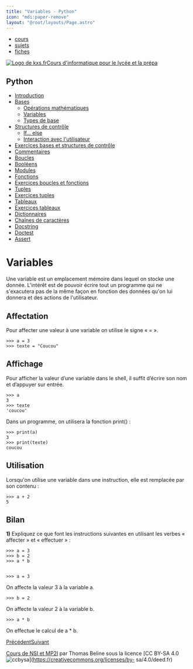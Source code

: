 ```yaml
---
title: "Variables - Python"
icon: "mdi:paper-remove"
layout: "@root/layouts/Page.astro"
---
```


  * [cours](https://kxs.fr/cours/)
  * [sujets](https://kxs.fr/sujets/)
  * [fiches](https://kxs.fr/fiches/)

[![Logo de kxs.fr](/img/logo.svg)](https://kxs.fr/)[Cours d'informatique pour
le lycée et la prépa](https://kxs.fr/cours/)

## Python

  * [Introduction](.)
  * [Bases](bases)
    * [Opérations mathématiques](operations)
    * [Variables](variables)
    * [Types de base](types-de-base)
  * [Structures de contrôle](structures-de-controle)
    * [If… else](if-else)
    * [Interaction avec l'utilisateur](interaction)
  * [Exercices bases et structures de contrôle](exercices-bases-structures)
  * [Commentaires](commentaires)
  * [Boucles](boucles)
  * [Booléens](booleens)
  * [Modules](modules)
  * [Fonctions](fonctions)
  * [Exercices boucles et fonctions](exercices-boucles-fonctions)
  * [Tuples](tuples)
  * [Exercices tuples](exercices-tuples)
  * [Tableaux](tableaux)
  * [Exercices tableaux](exercices-tableaux)
  * [Dictionnaires](dictionnaires)
  * [Chaînes de caractères](chaines-de-caracteres)
  * [Docstring](docstring)
  * [Doctest](doctest)
  * [Assert](assert)

# Variables

Une variable est un emplacement mémoire dans lequel on stocke une donnée.
L'intérêt est de pouvoir écrire tout un programme qui ne s'exacutera pas de la
même façon en fonction des données qu'on lui donnera et des actions de
l'utilisateur.

## Affectation

Pour affecter une valeur à une variable on utilise le signe « = ».

    
    
    >>> a = 3
    >>> texte = "Coucou"

## Affichage

Pour afficher la valeur d’une variable dans le shell, il suffit d’écrire son
nom et d’appuyer sur entrée.

    
    
    >>> a
    3
    >>> texte
    'coucou'

Dans un programme, on utilisera la fonction print() :

    
    
    >>> print(a)
    3
    >>> print(texte)
    coucou

## Utilisation

Lorsqu'on utilise une variable dans une instruction, elle est remplacée par
son contenu :

    
    
    >>> a + 2
    5

## Bilan

**1)** Expliquez ce que font les instructions suivantes en utilisant les
verbes « affecter » et « effectuer » :

    
    
    >>> a = 3
    >>> b = 2
    >>> a * b
    
    
    >>> a = 3

On affecte la valeur 3 à la variable a.

    
    
    >>> b = 2

On affecte la valeur 2 à la variable b.

    
    
    >>> a * b

On effectue le calcul de a * b.

[Précédent](operations)[Suivant](types-de-base)

[Cours de NSI et MP2I](https://kxs.fr/cours/) par Thomas Beline sous la
licence [CC BY-SA 4.0
![ccbysa](/img/ccbysa.svg)](https://creativecommons.org/licenses/by-
sa/4.0/deed.fr)

